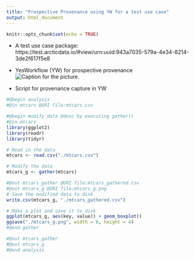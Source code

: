 ```yaml
---
title: "Prospective Provenance using YW for a test use case"
output: html_document
---
```


```r
knitr::opts_chunk$set(echo = TRUE)
```
* A test use case package: https://test.arcticdata.io/#view/urn:uuid:943a7035-579a-4e34-8214-3de2f617f5e8

* YesWorkflow (YW) for prospective provenance
![Caption for the picture.](pros_prov_YW_ADC.png)

* Script for provenance capture in YW
```r
#@begin analysis
#@in mtcars @URI file:mtcars.csv

#@begin modify_data @desc by executing gather()
#@in mtcars
library(ggplot2)
library(readr)
library(tidyr)

# Read in the data
mtcars <- read.csv("./mtcars.csv")

# Modify the data
mtcars_g <- gather(mtcars)

#@out mtcars_gather @URI file:mtcars_gathered.csv
#@out mtcars_g @URI file:mtcars_g.png
# Save the modified data to disk
write.csv(mtcars_g, "./mtcars_gathered.csv")

# Make a plot and save it to disk
ggplot(mtcars_g, aes(key, value)) + geom_boxplot()
ggsave("./mtcars_g.png", width = 6, height = 4)
#@end gather

#@out mtcars_gather
#@out mtcars_g
#@end analysis
```


